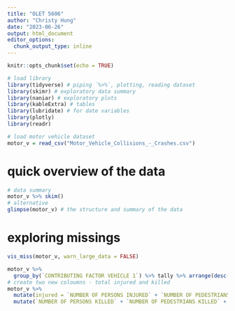 ```yaml
---
title: "OLET 5606"
author: "Christy Hung"
date: "2023-06-26"
output: html_document
editor_options: 
  chunk_output_type: inline
---
```


```r
knitr::opts_chunk$set(echo = TRUE)
```

```r
# load library
library(tidyverse) # piping `%>%`, plotting, reading dataset
library(skimr) # exploratory data summary
library(naniar) # exploratory plots
library(kableExtra) # tables
library(lubridate) # for date variables
library(plotly)
library(readr)
```

```r
# load motor vehicle dataset
motor_v = read_csv("Motor_Vehicle_Collisions_-_Crashes.csv")

```

# quick overview of the data
```r
# data summary
motor_v %>% skim() 
# alternative
glimpse(motor_v) # the structure and summary of the data
```

# exploring missings
```r
vis_miss(motor_v, warn_large_data = FALSE)
```

```r
motor_v %>% 
  group_by(`CONTRIBUTING FACTOR VEHICLE 1`) %>% tally %>% arrange(desc(n))
# create two new coloumns - total injured and killed 
motor_v %>%
  mutate(injured = `NUMBER OF PERSONS INJURED` + `NUMBER OF PEDESTRIANS INJURED` + `NUMBER OF CYCLIST INJURED` + `NUMBER OF MOTORIST INJURED`) %>%
  mutate(`NUMBER OF PERSONS KILLED` + `NUMBER OF PEDESTRIANS KILLED` + `NUMBER OF CYCLIST KILLED` + `NUMBER OF MOTORIST KILLED`)

```


```r

```


```r

```


```r

```


```r

```

```r

```

```r

```

```r

```

```r

```
